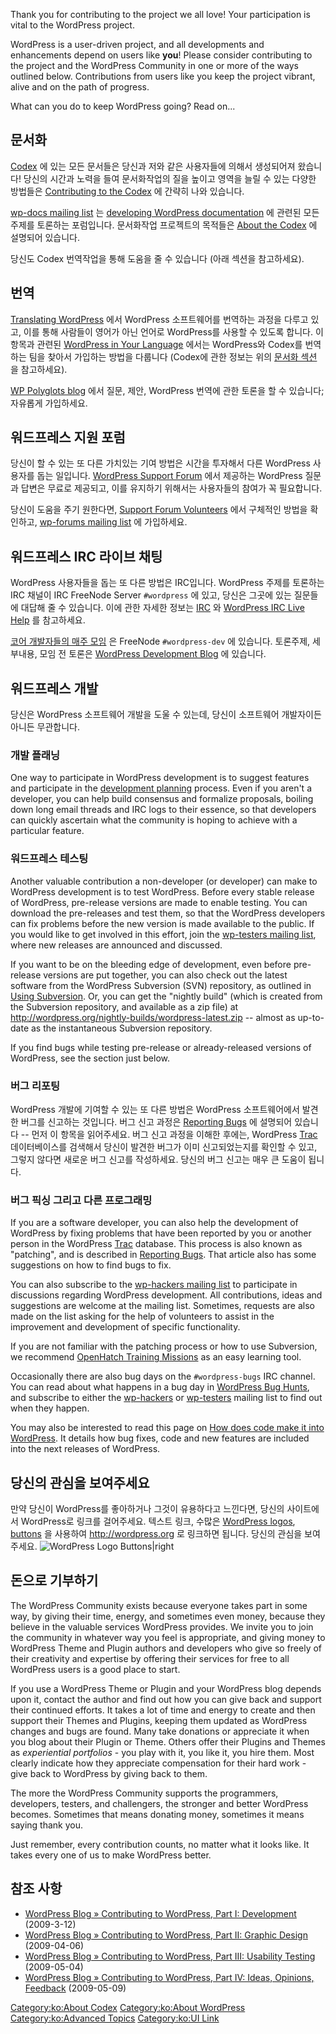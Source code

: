 {{Languages|
{{en|Contributing to WordPress}}
{{es|Contribuir con WordPress}}
{{hr|Doprinošenje WordPressu}}
{{ja|WordPress への協力}}
{{ko|Contributing to WordPress}}
{{pt-br|Contribuindo com o WordPress }}
{{ru|Свой_вклад_в_WordPress}}
{{th|Contributing to WordPress}}
{{zh-cn|协助开发 WordPress}}
}}

Thank you for contributing to the project we all love! Your participation is vital to the WordPress project.

WordPress is a user-driven project, and all developments and enhancements depend on users like '''you'''! Please consider contributing to the project and the WordPress Community in one or more of the ways outlined below. Contributions from users like you keep the project vibrant, alive and on the path of progress.

What can you do to keep WordPress going? Read on...

== 문서화 ==

[http://codex.wordpress.org Codex] 에 있는 모든 문서들은 당신과 저와 같은 사용자들에 의해서 생성되어져 왔습니다! 당신의 시간과 노력을 들여 문서화작업의 질을 높이고 영역을 늘릴 수 있는 다양한 방법들은 [[Codex:Contributing|Contributing to the Codex]] 에 간략히 나와 있습니다.

[[Mailing_Lists#Documentation|wp-docs mailing list]] 는 [[Codex:Community_Portal|developing WordPress documentation]] 에 관련된 모든 주제를 토론하는 포럼입니다. 문서화작업 프로젝트의 목적들은 [[Codex:About|About the Codex]] 에 설명되어 있습니다. 

당신도 Codex 번역작업을 통해 도움을 줄 수 있습니다 (아래 섹션을 참고하세요).

== 번역 ==

[[Translating WordPress]] 에서 WordPress 소프트웨어를 번역하는 과정을 다루고 있고, 이를 통해 사람들이 영어가 아닌 언어로 WordPress를 사용할 수 있도록 합니다. 이 항목과 관련된 [[WordPress in Your Language]] 에서는 WordPress와 Codex를 번역하는 팀을 찾아서 가입하는 방법을 다룹니다 (Codex에 관한 정보는 위의 [[#문서화|문서화 섹션]] 을 참고하세요).

[http://wppolyglots.wordpress.com/ WP Polyglots blog] 에서 질문, 제안, WordPress 번역에 관한 토론을 할 수 있습니다; 자유롭게 가입하세요.

== 워드프레스 지원 포럼 ==

당신이 할 수 있는 또 다른 가치있는 기여 방법은 시간을 투자해서 다른 WordPress 사용자를 돕는 일입니다. [http://www.wordpress.org/support WordPress Support Forum] 에서 제공하는 WordPress 질문과 답변은 무료로 제공되고, 이를 유지하기 위해서는 사용자들의 참여가 꼭 필요합니다. 

당신이 도움을 주기 원한다면, [[Support Forum Volunteers]] 에서 구체적인 방법을 확인하고, [[Mailing_Lists#Support_Forum_Volunteers|wp-forums mailing list]] 에 가입하세요.

==워드프레스 IRC 라이브 채팅==

WordPress 사용자들을 돕는 또 다른 방법은 IRC입니다. WordPress 주제를 토론하는 IRC 채널이 IRC FreeNode Server <tt>#wordpress</tt> 에 있고, 당신은 그곳에 있는 질문들에 대답해 줄 수 있습니다. 이에 관한 자세한 정보는 [[IRC]] 와 [[WordPress IRC Live Help]] 를 참고하세요.

[http://wpdevel.wordpress.com/weekly-developer-chats/ 코어 개발자들의 매주 모임] 은 FreeNode <tt>#wordpress-dev</tt> 에 있습니다. 토론주제, 세부내용, 모임 전 토론은 [http://wpdevel.wordpress.com/ WordPress Development Blog] 에 있습니다.

==워드프레스 개발==

당신은 WordPress 소프트웨어 개발을 도울 수 있는데, 당신이 소프트웨어 개발자이든 아니든 무관합니다.

=== 개발 플래닝 ===

One way to participate in WordPress development is to suggest features and participate in the [[Development Planning|development planning]] process.  Even if you aren't a developer, you can help build consensus and formalize proposals, boiling down long email threads and IRC logs to their essence, so that developers can quickly ascertain what the community is hoping to achieve with a particular feature.

=== 워드프레스 테스팅 === 

Another valuable contribution a non-developer (or developer) can make to WordPress development is to test WordPress. Before every stable release of WordPress, pre-release versions are made to enable testing. You can download the pre-releases and test them, so that the WordPress developers can fix problems before the new version is made available to the public. If you would like to get involved in this effort, join the [[Mailing_Lists#Testers|wp-testers mailing list]], where new releases are announced and discussed. 

If you want to be on the bleeding edge of development, even before pre-release versions are put together, you can also check out the latest software from the WordPress Subversion (SVN) repository, as outlined in [[Using Subversion]]. Or, you can get the "nightly build" (which is created from the Subversion repository, and available as a zip file) at http://wordpress.org/nightly-builds/wordpress-latest.zip -- almost as up-to-date as the instantaneous Subversion repository.

If you find bugs while testing pre-release or already-released versions of WordPress, see the section just below.

=== 버그 리포팅 ===

WordPress 개발에 기여할 수 있는 또 다른 방법은 WordPress 소프트웨어에서 발견한 버그를 신고하는 것입니다. 버그 신고 과정은 [[Reporting Bugs]] 에 설명되어 있습니다 -- 먼저 이 항목을 읽어주세요. 버그 신고 과정을 이해한 후에는, WordPress [http://trac.wordpress.org/ Trac] 데이터베이스를 검색해서 당신이 발견한 버그가 이미 신고되었는지를 확인할 수 있고, 그렇지 않다면 새로운 버그 신고를 작성하세요. 당신의 버그 신고는 매우 큰 도움이 됩니다.

=== 버그 픽싱 그리고 다른 프로그래밍 ===

If you are a software developer, you can also help the development of WordPress by fixing problems that have been reported by you or another person in the WordPress [http://trac.wordpress.org/ Trac] database. This process is also known as "patching", and is described in [[Reporting Bugs]]. That article also has some suggestions on how to find bugs to fix.

You can also subscribe to the [[Mailing_Lists#Hackers|wp-hackers mailing list]] to participate in discussions regarding WordPress development. All contributions, ideas and suggestions are welcome at the mailing list. Sometimes, requests are also made on the list asking for the help of volunteers to assist in the improvement and development of specific functionality. 

If you are not familiar with the patching process or how to use Subversion, we recommend  [http://openhatch.org/missions/ OpenHatch Training Missions] as an easy learning tool.

Occasionally there are also bug days on the <tt>#wordpress-bugs</tt> IRC channel. You can read about what happens in a bug day in [[WordPress Bug Hunts]], and subscribe to either the [[Mailing_Lists#Hackers|wp-hackers]] or [[Mailing_Lists#Testers|wp-testers]] mailing list to find out when they happen.

You may also be interested to read this page on [[How does code make it into WordPress]]. It details how bug fixes, code and new features are included into the next releases of WordPress.

== 당신의 관심을 보여주세요 ==

만약 당신이 WordPress를 좋아하거나 그것이 유용하다고 느낀다면, 당신의 사이트에서 WordPress로 링크를 걸어주세요. 텍스트 링크, 수많은 [http://wordpress.org/about/logos/ WordPress logos], [http://wordpress.org/about/fanart/ buttons] 을 사용하여 [http://www.wordpress.org http://wordpress.org] 로 링크하면 됩니다. 당신의 관심을 보여주세요.
[[Image:wp-logos-buttons.jpg|WordPress Logo Buttons|right]]

== 돈으로 기부하기 ==

The WordPress Community exists because everyone takes part in some way, by giving their time, energy, and sometimes even money, because they believe in the valuable services WordPress provides. We invite you to join the community in whatever way you feel is appropriate, and giving money to WordPress Theme and Plugin authors and developers who give so freely of their creativity and expertise by offering their services for free to all WordPress users is a good place to start.

If you use a WordPress Theme or Plugin and your WordPress blog depends upon it, contact the author and find out how you can give back and support their continued efforts. It takes a lot of time and energy to create and then support their Themes and Plugins, keeping them updated as WordPress changes and bugs are found. Many take donations or appreciate it when you blog about their Plugin or Theme. Others offer their Plugins and Themes as ''experiential portfolios'' - you play with it, you like it, you hire them. Most clearly indicate how they appreciate compensation for their hard work - give back to WordPress by giving back to them.

The more the WordPress Community supports the programmers, developers, testers, and challengers, the stronger and better WordPress becomes. Sometimes that means donating money, sometimes it means saying thank you. 

Just remember, every contribution counts, no matter what it looks like. It takes every one of us to make WordPress better.

== 참조 사항 ==

* [http://wordpress.org/development/2009/03/contributing-to-wordpress-part-i-development/ WordPress Blog &raquo; Contributing to WordPress, Part I: Development] (2009-3-12)
* [http://wordpress.org/development/2009/04/contributing-to-wordpress-part-ii-graphic-design/ WordPress Blog &raquo; Contributing to WordPress, Part II: Graphic Design] (2009-04-06)
* [http://wordpress.org/development/2009/05/testing-opps/ WordPress Blog &raquo; Contributing to WordPress, Part III: Usability Testing] (2009-05-04)
* [http://wordpress.org/development/2009/05/ideas/ WordPress Blog &raquo; Contributing to WordPress, Part IV: Ideas, Opinions, Feedback] (2009-05-09)

[[Category:ko:About Codex]]
[[Category:ko:About WordPress]]
[[Category:ko:Advanced Topics]]
[[Category:ko:UI Link]]
